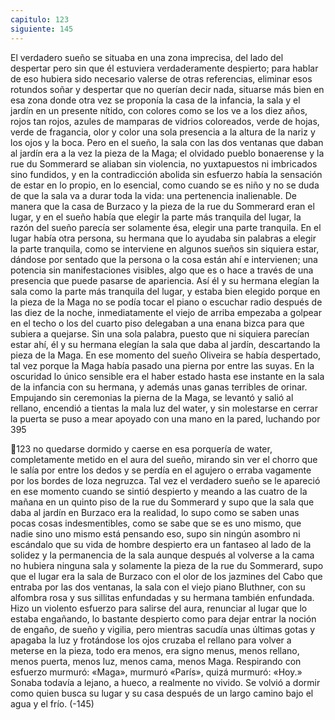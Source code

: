 ```yaml
---
capitulo: 123
siguiente: 145
---
```


El verdadero sueño se situaba en una zona imprecisa, del lado del despertar
pero sin que él estuviera verdaderamente despierto; para hablar de eso hubiera
sido necesario valerse de otras referencias, eliminar esos rotundos soñar y
despertar que no querían decir nada, situarse más bien en esa zona donde otra vez
se proponía la casa de la infancia, la sala y el jardín en un presente nítido, con
colores como se los ve a los diez años, rojos tan rojos, azules de mamparas de
vidrios coloreados, verde de hojas, verde de fragancia, olor y color una sola
presencia a la altura de la nariz y los ojos y la boca. Pero en el sueño, la sala con
las dos ventanas que daban al jardín era a la vez la pieza de la Maga; el olvidado
pueblo bonaerense y la rue du Sommerard se aliaban sin violencia, no
yuxtapuestos ni imbricados sino fundidos, y en la contradicción abolida sin
esfuerzo había la sensación de estar en lo propio, en lo esencial, como cuando se
es niño y no se duda de que la sala va a durar toda la vida: una pertenencia
inalienable. De manera que la casa de Burzaco y la pieza de la rue du Sommerard
eran el lugar, y en el sueño había que elegir la parte más tranquila del lugar, la
razón del sueño parecía ser solamente ésa, elegir una parte tranquila. En el lugar
había otra persona, su hermana que lo ayudaba sin palabras a elegir la parte
tranquila, como se interviene en algunos sueños sin siquiera estar, dándose por
sentado que la persona o la cosa están ahí e intervienen; una potencia sin
manifestaciones visibles, algo que es o hace a través de una presencia que puede
pasarse de apariencia. Así él y su hermana elegían la sala como la parte más
tranquila del lugar, y estaba bien elegido porque en la pieza de la Maga no se
podía tocar el piano o escuchar radio después de las diez de la noche,
inmediatamente el viejo de arriba empezaba a golpear en el techo o los del cuarto
piso delegaban a una enana bizca para que subiera a quejarse. Sin una sola
palabra, puesto que ni siquiera parecían estar ahí, él y su hermana elegían la sala
que daba al jardín, descartando la pieza de la Maga. En ese momento del sueño
Oliveira se había despertado, tal vez porque la Maga había pasado una pierna
por entre las suyas. En la oscuridad lo único sensible era el haber estado hasta
ese instante en la sala de la infancia con su hermana, y además unas ganas
terribles de orinar. Empujando sin ceremonias la pierna de la Maga, se levantó y
salió al rellano, encendió a tientas la mala luz del water, y sin molestarse en
cerrar la puerta se puso a mear apoyado con una mano en la pared, luchando por
395

123
no quedarse dormido y caerse en esa porquería de water, completamente metido
en el aura del sueño, mirando sin ver el chorro que le salía por entre los dedos y
se perdía en el agujero o erraba vagamente por los bordes de loza negruzca. Tal
vez el verdadero sueño se le apareció en ese momento cuando se sintió despierto
y meando a las cuatro de la mañana en un quinto piso de la rue du Sommerard y
supo que la sala que daba al jardín en Burzaco era la realidad, lo supo como se
saben unas pocas cosas indesmentibles, como se sabe que se es uno mismo, que
nadie sino uno mismo está pensando eso, supo sin ningún asombro ni escándalo
que su vida de hombre despierto era un fantaseo al lado de la solidez y la
permanencia de la sala aunque después al volverse a la cama no hubiera ninguna
sala y solamente la pieza de la rue du Sommerard, supo que el lugar era la sala
de Burzaco con el olor de los jazmines del Cabo que entraba por las dos
ventanas, la sala con el viejo piano Bluthner, con su alfombra rosa y sus sillitas
enfundadas y su hermana también enfundada. Hizo un violento esfuerzo para
salirse del aura, renunciar al lugar que lo estaba engañando, lo bastante despierto
como para dejar entrar la noción de engaño, de sueño y vigilia, pero mientras
sacudía unas últimas gotas y apagaba la luz y frotándose los ojos cruzaba el
rellano para volver a meterse en la pieza, todo era menos, era signo menus,
menos rellano, menos puerta, menos luz, menos cama, menos Maga. Respirando
con esfuerzo murmuró: «Maga», murmuró «París», quizá murmuró: «Hoy.»
Sonaba todavía a lejano, a hueco, a realmente no vivido. Se volvió a dormir como
quien busca su lugar y su casa después de un largo camino bajo el agua y el frío.
(-145)
